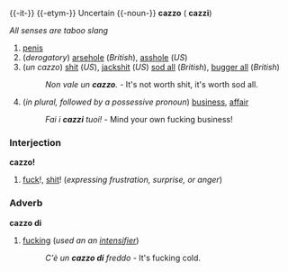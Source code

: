 {{-it-}}
{{-etym-}}
Uncertain
{{-noun-}}
'''cazzo''' {{m}} ({{p}} '''cazzi''')

''All senses are taboo slang''

#[[penis]]
#(''derogatory'') [[arsehole]] (''British''), [[asshole]] (''US'')
#(''un cazzo'') [[shit]] (''US''), [[jackshit]] (''US'') [[sod all]] (''British''), [[bugger all]] (''British'')
#:''Non vale un '''cazzo'''.'' - It's not worth shit, it's worth sod all.
#(''in plural, followed by a possessive pronoun'') [[business]], [[affair]]
#:''Fai i '''cazzi''' tuoi!'' - Mind your own fucking business!

===Interjection===
'''cazzo!'''
#[[fuck]]!, [[shit]]! (''expressing frustration, surprise, or anger'')

===Adverb===
'''cazzo di'''

#[[fucking]] (''used an an [[intensifier]]'')
#:''C'è un '''cazzo di''' freddo'' - It's fucking cold.